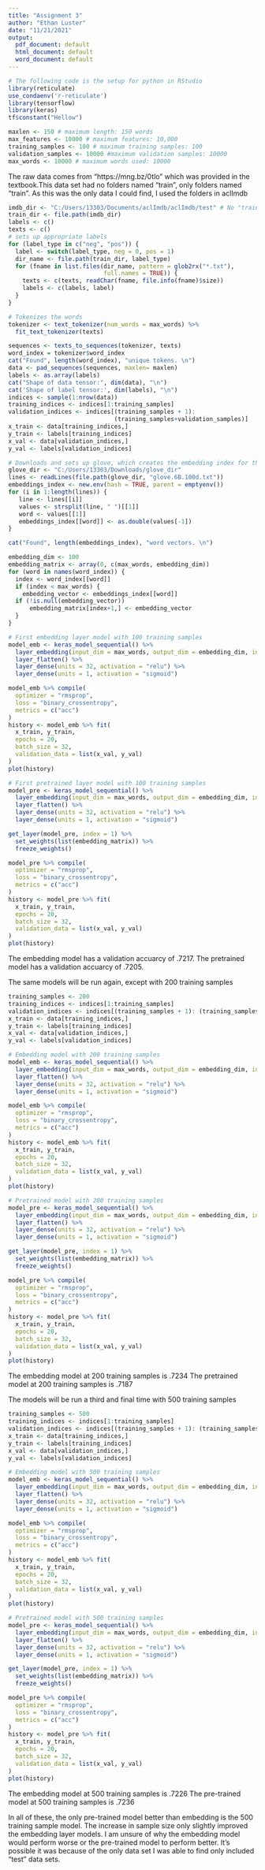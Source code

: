---
title: "Assignment 3"
author: "Ethan Luster"
date: "11/21/2021"
output:
  pdf_document: default
  html_document: default
  word_document: default
---
```{r}
# The following code is the setup for python in RStudio
library(reticulate)
use_condaenv('r-reticulate')
library(tensorflow)
library(keras)
tf$constant("Hellow")
```

```{r}
maxlen <- 150 # maximum length: 150 words
max_features <- 10000 # maximum features: 10,000
training_samples <- 100 # maximum training samples: 100
validation_samples <- 10000 #maximum validation samples: 10000
max_words <- 10000 # maximum words used: 10000
```


The raw data comes from "https://mng.bz/0tlo" which was provided in the textbook.This data set had no folders named
"train", only folders named "train". As this was the only data I could find, I used the folders in aclImdb

```{r}
imdb_dir <- "C:/Users/13303/Documents/aclImdb/aclImdb/test" # No "training" folder in aclImdb
train_dir <- file.path(imdb_dir)
labels <- c()
texts <- c()
# sets up appropriate labels
for (label_type in c("neg", "pos")) { 
  label <- switch(label_type, neg = 0, pos = 1)
  dir_name <- file.path(train_dir, label_type)
  for (fname in list.files(dir_name, pattern = glob2rx("*.txt"), 
                           full.names = TRUE)) {
    texts <- c(texts, readChar(fname, file.info(fname)$size))
    labels <- c(labels, label)
  }
}

# Tokenizes the words
tokenizer <- text_tokenizer(num_words = max_words) %>%
  fit_text_tokenizer(texts)

sequences <- texts_to_sequences(tokenizer, texts)
word_index = tokenizer$word_index
cat("Found", length(word_index), "unique tokens. \n")
data <- pad_sequences(sequences, maxlen= maxlen)
labels <- as.array(labels)
cat("Shape of data tensor:", dim(data), "\n")
cat('Shape of label tensor:', dim(labels), "\n")
indices <- sample(1:nrow(data))
training_indices <- indices[1:training_samples]
validation_indices <- indices[(training_samples + 1):
                              (training_samples+validation_samples)]
x_train <- data[training_indices,]
y_train <- labels[training_indices]
x_val <- data[validation_indices,]
y_val <- labels[validation_indices]
```

```{r}
# Downloads and sets up glove, which creates the embedding index for the embedding layers    
glove_dir <- "C:/Users/13303/Downloads/glove_dir"
lines <- readLines(file.path(glove_dir, "glove.6B.100d.txt"))
embeddings_index <- new.env(hash = TRUE, parent = emptyenv())
for (i in 1:length(lines)) {
   line <- lines[[i]]
   values <- strsplit(line, " ")[[1]]
   word <- values[[1]]
   embeddings_index[[word]] <- as.double(values[-1])
}

cat("Found", length(embeddings_index), "word vectors. \n")

embedding_dim <- 100
embedding_matrix <- array(0, c(max_words, embedding_dim))
for (word in names(word_index)) {
  index <- word_index[[word]]
  if (index < max_words) {
    embedding_vector <- embeddings_index[[word]]
  if (!is.null(embedding_vector))
      embedding_matrix[index+1,] <- embedding_vector
  }
}
```

```{r}
# First embedding layer model with 100 training samples
model_emb <- keras_model_sequential() %>%
  layer_embedding(input_dim = max_words, output_dim = embedding_dim, input_length = maxlen) %>%
  layer_flatten() %>%
  layer_dense(units = 32, activation = "relu") %>%
  layer_dense(units = 1, activation = "sigmoid")

model_emb %>% compile(
  optimizer = "rmsprop",
  loss = "binary_crossentropy",
  metrics = c("acc")
)
history <- model_emb %>% fit(
  x_train, y_train,
  epochs = 20,
  batch_size = 32,
  validation_data = list(x_val, y_val)
)
plot(history)
```

```{r}
# First pretrained layer model with 100 training samples
model_pre <- keras_model_sequential() %>%
  layer_embedding(input_dim = max_words, output_dim = embedding_dim, input_length = maxlen) %>%
  layer_flatten() %>%
  layer_dense(units = 32, activation = "relu") %>%
  layer_dense(units = 1, activation = "sigmoid")

get_layer(model_pre, index = 1) %>%
  set_weights(list(embedding_matrix)) %>%
  freeze_weights()

model_pre %>% compile(
  optimizer = "rmsprop",
  loss = "binary_crossentropy",
  metrics = c("acc")
)
history <- model_pre %>% fit(
  x_train, y_train,
  epochs = 20,
  batch_size = 32,
  validation_data = list(x_val, y_val)
)
plot(history)
```

The embedding model has a validation accuarcy of .7217.
The pretrained model has a validation accuarcy of .7205.


The same models will be run again, except with 200 training samples

```{r}
training_samples <- 200
training_indices <- indices[1:training_samples]
validation_indices <- indices[(training_samples + 1): (training_samples + validation_samples)]
x_train <- data[training_indices,]
y_train <- labels[training_indices]
x_val <- data[validation_indices,]
y_val <- labels[validation_indices]
```

```{r}
# Embedding model with 200 training samples
model_emb <- keras_model_sequential() %>%
  layer_embedding(input_dim = max_words, output_dim = embedding_dim, input_length = maxlen) %>%
  layer_flatten() %>%
  layer_dense(units = 32, activation = "relu") %>%
  layer_dense(units = 1, activation = "sigmoid")

model_emb %>% compile(
  optimizer = "rmsprop",
  loss = "binary_crossentropy",
  metrics = c("acc")
)
history <- model_emb %>% fit(
  x_train, y_train,
  epochs = 20,
  batch_size = 32,
  validation_data = list(x_val, y_val)
)
plot(history)
```

```{r}
# Pretrained model with 200 training samples
model_pre <- keras_model_sequential() %>%
  layer_embedding(input_dim = max_words, output_dim = embedding_dim, input_length = maxlen) %>%
  layer_flatten() %>%
  layer_dense(units = 32, activation = "relu") %>%
  layer_dense(units = 1, activation = "sigmoid")

get_layer(model_pre, index = 1) %>%
  set_weights(list(embedding_matrix)) %>%
  freeze_weights()

model_pre %>% compile(
  optimizer = "rmsprop",
  loss = "binary_crossentropy",
  metrics = c("acc")
)
history <- model_pre %>% fit(
  x_train, y_train,
  epochs = 20,
  batch_size = 32,
  validation_data = list(x_val, y_val)
)
plot(history)
```

The embedding model at 200 training samples is .7234
The pretrained model at 200 training samples is .7187

The models will be run a third and final time with 500 training samples

```{r}
training_samples <- 500
training_indices <- indices[1:training_samples]
validation_indices <- indices[(training_samples + 1): (training_samples + validation_samples)]
x_train <- data[training_indices,]
y_train <- labels[training_indices]
x_val <- data[validation_indices,]
y_val <- labels[validation_indices]
```


```{r}
# Embedding model with 500 training samples
model_emb <- keras_model_sequential() %>%
  layer_embedding(input_dim = max_words, output_dim = embedding_dim, input_length = maxlen) %>%
  layer_flatten() %>%
  layer_dense(units = 32, activation = "relu") %>%
  layer_dense(units = 1, activation = "sigmoid")

model_emb %>% compile(
  optimizer = "rmsprop",
  loss = "binary_crossentropy",
  metrics = c("acc")
)
history <- model_emb %>% fit(
  x_train, y_train,
  epochs = 20,
  batch_size = 32,
  validation_data = list(x_val, y_val)
)
plot(history)
```

```{r}
# Pretrained model with 500 training samples
model_pre <- keras_model_sequential() %>%
  layer_embedding(input_dim = max_words, output_dim = embedding_dim, input_length = maxlen) %>%
  layer_flatten() %>%
  layer_dense(units = 32, activation = "relu") %>%
  layer_dense(units = 1, activation = "sigmoid")

get_layer(model_pre, index = 1) %>%
  set_weights(list(embedding_matrix)) %>%
  freeze_weights()

model_pre %>% compile(
  optimizer = "rmsprop",
  loss = "binary_crossentropy",
  metrics = c("acc")
)
history <- model_pre %>% fit(
  x_train, y_train,
  epochs = 20,
  batch_size = 32,
  validation_data = list(x_val, y_val)
)
plot(history)
```

The embedding model at 500 training samples is .7226
The pre-trained model at 500 training samples is .7236

In all of these, the only pre-trained model better than embedding is the 500 training sample model. The increase
in sample size only slightly improved the embedding layer models.
I am unsure of why the embedding model would perform worse or the pre-trained model to
perform better. It's possible it was because of the only data set I was able to find
only included "test" data sets.










